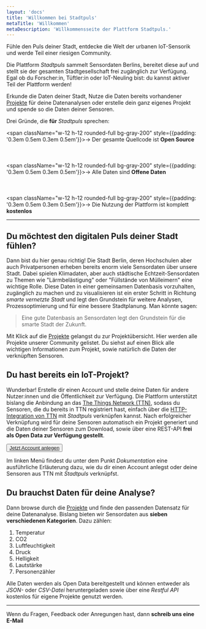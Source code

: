 ```yaml
---
layout: 'docs'
title: 'Willkommen bei Stadtpuls'
metaTitle: 'Willkommen'
metaDescription: 'Willkommensseite der Plattform Stadtpuls.'
---
```



<p className="lead">
  Fühle den Puls deiner Stadt, entdecke die Welt der urbanen IoT-Sensorik und werde Teil einer riesigen Community.
</p>

Die Plattform *Stadtpuls* sammelt Sensordaten Berlins, bereitet diese auf und stellt sie der gesamten Stadtgesellschaft frei zugänglich zur Verfügung.
Egal ob du Forscher:in, Tüftler:in oder IoT-Neuling bist: du kannst aktiver Teil der Plattform werden!

Erkunde die Daten deiner Stadt, Nutze die Daten bereits vorhandener <a href='/projects'>Projekte</a> für deine Datenanalysen oder erstelle dein ganz eigenes Projekt und spende so die Daten deiner Sensoren.

Drei Gründe, die <strong>für</strong> *Stadtpuls* sprechen:

<span className="w-12 h-12 rounded-full bg-gray-200" style={{padding: '0.3em 0.5em 0.3em 0.5em'}}>→</span> Der gesamte Quellcode ist <strong>Open Source</strong>
<br></br>
<br></br>
<span className="w-12 h-12 rounded-full bg-gray-200" style={{padding: '0.3em 0.5em 0.3em 0.5em'}}>→</span> Alle Daten sind <strong>Offene Daten</strong>
<br></br>
<br></br>
<span className="w-12 h-12 rounded-full bg-gray-200" style={{padding: '0.3em 0.5em 0.3em 0.5em'}}>→</span> Die Nutzung der Plattform ist komplett <strong>kostenlos</strong>

---

## Du möchtest den digitalen Puls deiner Stadt fühlen?
Dann bist du hier genau richtig! Die Stadt Berlin, deren Hochschulen aber auch Privatpersonen erheben bereits enorm viele Sensordaten über unsere Stadt. Dabei spielen Klimadaten, aber auch städtische Echtzeit-Sensordaten zu Themen wie "Lärmbelästigung" oder "Füllstände von Mülleimern" eine wichtige Rolle.
Diese Daten in einer gemeinsamen Datenbasis vorzuhalten, zugänglich zu machen und zu visualisieren ist ein erster Schritt in Richtung *smarte vernetzte Stadt* und legt den Grundstein für weitere Analysen, Prozessoptimierung und für eine bessere Stadtplanung.
Man könnte sagen:
<blockquote>
  <p>Eine gute Datenbasis an Sensordaten legt den Grundstein für die smarte Stadt der Zukunft.</p>
</blockquote>

Mit Klick auf die <a href='/projects'>Projekte</a> gelangst du zur Projektübersicht. Hier werden alle Projekte unserer Community gelistet.
Du siehst auf einen Blick alle wichtigen Informationen zum Projekt, sowie natürlich die Daten der verknüpften Sensoren.

## Du hast bereits ein IoT-Projekt?
Wunderbar! Erstelle dir einen Account und stelle deine Daten für andere Nutzer:innen und die Öffentlichkeit zur Verfügung. Die Plattform unterstützt bislang die Anbindung an das <a href="https://www.thethingsnetwork.org/" target="_blank">The Things Network (TTN)</a>, sodass du Sensoren, die du bereits in TTN registriert hast, einfach über die <a href="https://www.thethingsnetwork.org/docs/applications/http/" target="_blank">HTTP-Integration von TTN</a> mit *Stadtpuls* verknüpfen kannst.
Nach erfolgreicher Verknüpfung wird für deine Sensoren automatisch ein Projekt generiert und die Daten deiner Sensoren zum Download, sowie über eine REST-API <strong>frei als Open Data zur Verfügung gestellt</strong>.

<Button><a href='/signup'>Jetzt Account anlegen</a></Button>

Im linken Menü findest du unter dem Punkt *Dokumentation* eine ausführliche Erläuterung dazu, wie du dir einen Account anlegst oder deine Sensoren aus TTN mit *Stadtpuls* verknüpfst.

## Du brauchst Daten für deine Analyse?

Dann browse durch die <a href='/projects'>Projekte</a> und finde den passenden Datensatz für deine Datenanalyse.
Bislang bieten wir Sensordaten aus <strong>sieben verschiedenen Kategorien</strong>. Dazu zählen:
1. Temperatur
2. CO2
3. Luftfeuchtigkeit
4. Druck
5. Helligkeit
6. Lautstärke
7. Personenzähler

Alle Daten werden als Open Data bereitgestellt und können entweder als *JSON-* oder *CSV-Datei* heruntergeladen sowie über eine *Restful API* kostenlos für eigene Projekte genutzt werden. 

---

Wenn du Fragen, Feedback oder Anregungen hast, dann **schreib uns eine E-Mail**

